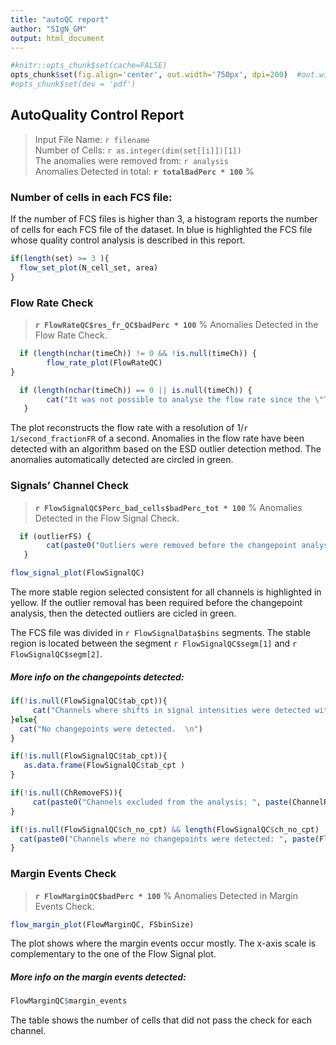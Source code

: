 ---
title: "autoQC report"
author: "SIgN_GM"
output: html_document
---


```{r setup, include=FALSE}
#knitr::opts_chunk$set(cache=FALSE)
opts_chunk$set(fig.align='center', out.width='750px', dpi=200)  #out.width='750px', dpi=200
#opts_chunk$set(dev = 'pdf')
```

## AutoQuality Control Report

> Input File Name: `r filename`    
> Number of Cells: `r as.integer(dim(set[[i]])[1])`  
> The anomalies were removed from:  `r analysis`   
> Anomalies Detected in total: **`r totalBadPerc * 100`** %  


### Number of cells in each FCS file:

If the number of FCS files is higher than 3, a histogram reports the number of
cells for each FCS file of the dataset. In blue is highlighted the FCS file 
whose quality control analysis is described in this report.


```{r, echo=FALSE, fig.height = 3}
if(length(set) >= 3 ){
  flow_set_plot(N_cell_set, area)
}
```


### Flow Rate Check

> **`r FlowRateQC$res_fr_QC$badPerc * 100`** % Anomalies Detected in the Flow Rate Check.

```{r, echo=FALSE, warning=FALSE, message=FALSE, fig.height = 4, fig.width= 10}
  if (length(nchar(timeCh)) != 0 && !is.null(timeCh)) {   
        flow_rate_plot(FlowRateQC) 
} 
```

```{r, echo=FALSE, warning=FALSE, message=FALSE, results = 'asis'}
  if (length(nchar(timeCh)) == 0 || is.null(timeCh)) {   
        cat("It was not possible to analyse the flow rate since the \"Time\" channel was missing. \n")
   }
```

The plot reconstructs the flow rate with a resolution of 1/`r 1/second_fractionFR` of a second. Anomalies in the flow rate have been detected with an algorithm based on the ESD outlier detection method. The anomalies automatically detected are circled in green.

### Signals' Channel Check

> **`r FlowSignalQC$Perc_bad_cells$badPerc_tot * 100`** % Anomalies Detected in the Flow Signal Check. 

```{r, echo=FALSE, warning=FALSE, message=FALSE, results = 'asis'}
  if (outlierFS) { 
        cat(paste0("Outliers were removed before the changepoint analysis.", FlowSignalQC$Perc_bad_cells$badPerc_out * 100, "% of anomalies were detected as outliers and ", FlowSignalQC$Perc_bad_cells$badPerc_cp *100, " of anomalies were detected in the changepoint analysis. \n"))
   }
```


```{r, echo=FALSE, warning=FALSE, message=FALSE, fig.height = h_FS_graph}
flow_signal_plot(FlowSignalQC)
```

The more stable region selected consistent for all channels is highlighted in yellow. If the outlier removal has been required before the changepoint analysis, then the detected outliers are cicled in green.

The FCS file was divided in `r FlowSignalData$bins` segments. The stable region is located between the segment `r FlowSignalQC$segm[1]` and `r FlowSignalQC$segm[2]`.

##### More info on the changepoints detected:

```{r, echo=FALSE, warning=FALSE, message=FALSE, results = 'asis'}
if(!is.null(FlowSignalQC$tab_cpt)){
     cat("Channels where shifts in signal intensities were detected with corresping changepoints:  \n")
}else{
  cat("No changepoints were detected.  \n")
}
```

```{r, echo=FALSE, warning=FALSE, message=FALSE, fig.width = 10, fig.height = 4}
if(!is.null(FlowSignalQC$tab_cpt)){
   as.data.frame(FlowSignalQC$tab_cpt )
}
```

```{r, echo=FALSE, warning=FALSE, message=FALSE, results = 'asis'}
if(!is.null(ChRemoveFS)){
     cat(paste0("Channels excluded from the analysis: ", paste(ChannelRemovedFS, collapse = ", "), ". \n"))
}
```

```{r, echo=FALSE, warning=FALSE, message=FALSE, fig.width = 10, fig.height = 4, results = 'asis'}
if(!is.null(FlowSignalQC$ch_no_cpt) && length(FlowSignalQC$ch_no_cpt) != 0 ){
  cat(paste0("Channels where no changepoints were detected: ", paste(FlowSignalQC$ch_no_cpt, collapse = ", "), ". \n"))
}
```

### Margin Events Check

> **`r FlowMarginQC$badPerc * 100`** % Anomalies Detected in Margin Events Check.  

```{r, echo=FALSE, warning=FALSE, message=FALSE, fig.height = 4, fig.width= 10}
flow_margin_plot(FlowMarginQC, FSbinSize)
```

The plot shows where the margin events occur mostly. The x-axis scale is complementary to the one of the Flow Signal plot.

##### More info on the margin events detected:

```{r, echo=FALSE, warning=FALSE, message=FALSE}
FlowMarginQC$margin_events
```

The table shows the number of cells that did not pass the check for each channel.

